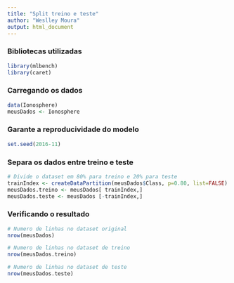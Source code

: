---
title: "Split treino e teste"
author: "Weslley Moura"
output: html_document
---

### Bibliotecas utilizadas
```{r, message=FALSE}
library(mlbench)
library(caret)
```

### Carregando os dados
```{r}
data(Ionosphere)
meusDados <- Ionosphere
```

### Garante a reproducividade do modelo
```{r}
set.seed(2016-11)
```

### Separa os dados entre treino e teste
```{r}

# Divide o dataset em 80% para treino e 20% para teste
trainIndex <- createDataPartition(meusDados$Class, p=0.80, list=FALSE)
meusDados.treino <- meusDados[ trainIndex,]
meusDados.teste <- meusDados [-trainIndex,]
```

### Verificando o resultado
```{r}
# Numero de linhas no dataset original
nrow(meusDados)

# Numero de linhas no dataset de treino
nrow(meusDados.treino)

# Numero de linhas no dataset de teste
nrow(meusDados.teste)

```

